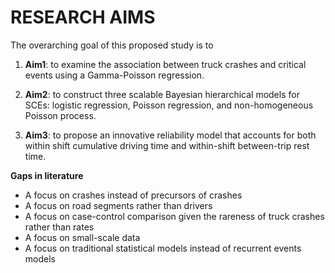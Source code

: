 RESEARCH AIMS
=============

\hl{Describes the research problems to be addressed and why these are important issues.}

The overarching goal of this proposed study is to 

1. **Aim1**: to examine the association between truck crashes and critical events using a Gamma-Poisson regression.


2. **Aim2**: to construct three scalable Bayesian hierarchical models for SCEs: logistic regression, Poisson regression, and non-homogeneous Poisson process.


3. **Aim3**: to propose an innovative reliability model that accounts for both within shift cumulative driving time and within-shift between-trip rest time.



**Gaps in literature**

- A focus on crashes instead of precursors of crashes
- A focus on road segments rather than drivers
- A focus on case-control comparison given the rareness of truck crashes rather than rates
- A focus on small-scale data
- A focus on traditional statistical models instead of recurrent events models